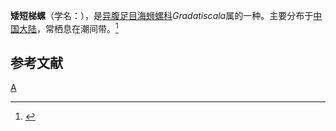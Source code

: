 {{Infraspeciesbox
| genus = Gradatiscala
| species = gradata
| subspecies = pygmaea
| authority = Grabau et King
}}
'''矮短梯螺'''（学名：''{{lang|la|Gradatiscala gradata pygmaea}}''），是[[异腹足目|异腹足目]][[海蛳螺科|海蛳螺科]]''Gradatiscala''属的一种。主要分布于[[中国大陆|中国大陆]]，常栖息在潮间带。<ref>{{cite web|url=http://shell.sinica.edu.tw/chinese/shellbase_detail.php?science_no=6022|title=国际贝库：矮短梯螺|publisher=台湾贝类资料库|accessdate=2009-08-11}}</ref>

== 参考文献 ==
{{reflist}}

{{taxonbar}}
[[Category:海蛳螺科|A]]